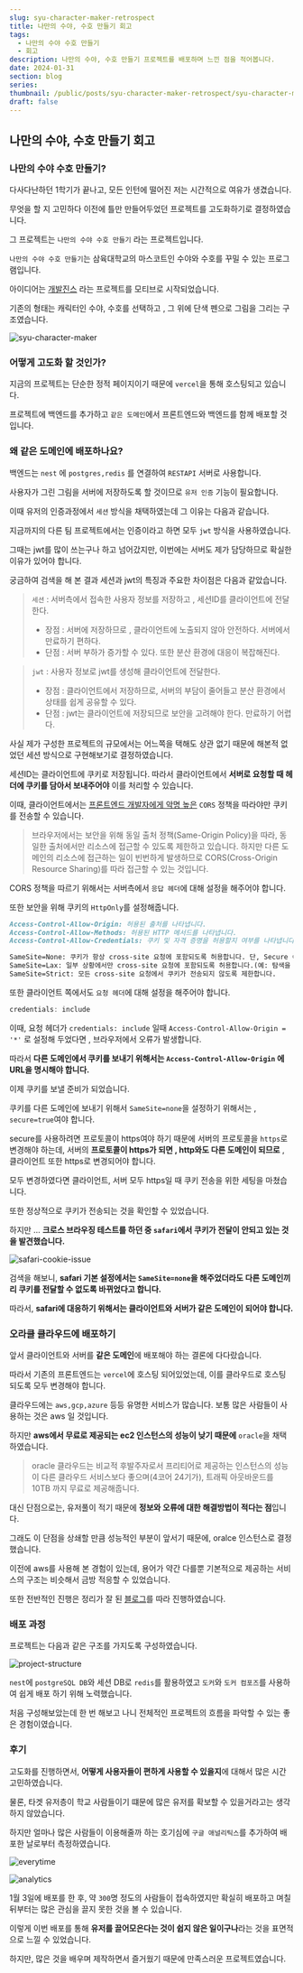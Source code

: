---
slug: syu-character-maker-retrospect
title: 나만의 수야, 수호 만들기 회고
tags:
  - 나만의 수야 수호 만들기
  - 회고
description: 나만의 수야, 수호 만들기 프로젝트를 배포하며 느낀 점을 적어봅니다.
date: 2024-01-31
section: blog
series:
thumbnail: /public/posts/syu-character-maker-retrospect/syu-character-maker.png
draft: false
---

## 나만의 수야, 수호 만들기 회고

### 나만의 수야 수호 만들기?

다사다난하던 1학기가 끝나고, 모든 인턴에 떨어진 저는 시간적으로 여유가 생겼습니다.

무엇을 할 지 고민하다 이전에 틀만 만들어두었던 프로젝트를 고도화하기로 결정하였습니다.

그 프로젝트는 `나만의 수야 수호 만들기` 라는 프로젝트입니다.

`나만의 수야 수호 만들기`는 삼육대학교의 마스코트인 수야와 수호를 꾸밀 수 있는 프로그램입니다.

아이디어는 [개발진스](https://devjeans.dev-hee.com/) 라는 프로젝트를 모티브로 시작되었습니다.

기존의 형태는 캐릭터인 수야, 수호를 선택하고 , 그 위에 단색 펜으로 그림을 그리는 구조였습니다.

![syu-character-maker](/public/posts/syu-character-maker-retrospect/syu-character-maker.png)

### 어떻게 고도화 할 것인가?

지금의 프로젝트는 단순한 정적 페이지이기 때문에 `vercel`을 통해 호스팅되고 있습니다.

프로젝트에 백엔드를 추가하고 `같은 도메인`에서 프론트엔드와 백엔드를 함께 배포할 것입니다.

### 왜 같은 도메인에 배포하나요?

백엔드는 `nest` 에 `postgres,redis` 를 연결하여 `RESTAPI` 서버로 사용합니다.

사용자가 그린 그림을 서버에 저장하도록 할 것이므로 `유저 인증` 기능이 필요합니다.

이때 유저의 인증과정에서 `세션` 방식을 채택하였는데 그 이유는 다음과 같습니다.

지금까지의 다른 팀 프로젝트에서는 인증이라고 하면 모두 `jwt` 방식을 사용하였습니다.

그때는 jwt를 많이 쓰는구나 하고 넘어갔지만, 이번에는 서버도 제가 담당하므로 확실한 이유가 있어야 합니다.

궁금하여 검색을 해 본 결과 세션과 jwt의 특징과 주요한 차이점은 다음과 같았습니다.

> `세션` : 서버측에서 접속한 사용자 정보를 저장하고 , 세션ID를 클라이언트에 전달한다.
>
> - 장점 : 서버에 저장하므로 , 클라이언트에 노출되지 않아 안전하다. 서버에서 만료하기 편하다.
> - 단점 : 서버 부하가 증가할 수 있다. 또한 분산 환경에 대응이 복잡해진다.

> `jwt` : 사용자 정보로 jwt를 생성해 클라이언트에 전달한다.
>
> - 장점 : 클라이언트에서 저장하므로, 서버의 부담이 줄어들고 분산 환경에서 상태를 쉽게 공유할 수 있다.
> - 단점 : jwt는 클라이언트에 저장되므로 보안을 고려해야 한다. 만료하기 어렵다.

사실 제가 구성한 프로젝트의 규모에서는 어느쪽을 택해도 상관 없기 때문에 해본적 없었던 세션 방식으로 구현해보기로 결정하였습니다.

세션ID는 클라이언트에 쿠키로 저장됩니다. 따라서 클라이언트에서 **서버로 요청할 때 헤더에 쿠키를 담아서 보내주어야** 이를 처리할 수 있습니다.

이때, 클라이언트에서는 [프론트엔드 개발자에게 악명 높은](https://evan-moon.github.io/2020/05/21/about-cors/) `CORS` 정책을 따라야만 쿠키를 전송할 수 있습니다.

> 브라우저에서는 보안을 위해 동일 출처 정책(Same-Origin Policy)을 따라, 동일한 출처에서만 리소스에 접근할 수 있도록 제한하고 있습니다.
> 하지만 다른 도메인의 리소스에 접근하는 일이 빈번하게 발생하므로 CORS(Cross-Origin Resource Sharing)를 따라 접근할 수 있는 것입니다.

CORS 정책을 따르기 위해서는 서버측에서 `응답 헤더`에 대해 설정을 해주어야 합니다.

또한 보안을 위해 쿠키의 `HttpOnly`를 설정해줍니다.

```markdown title="CORS 설정"
Access-Control-Allow-Origin: 허용된 출처를 나타냅니다.
Access-Control-Allow-Methods: 허용된 HTTP 메서드를 나타냅니다.
Access-Control-Allow-Credentials: 쿠키 및 자격 증명을 허용할지 여부를 나타냅니다.

SameSite=None: 쿠키가 항상 cross-site 요청에 포함되도록 허용합니다. 단, Secure 속성이 필요합니다.
SameSite=Lax: 일부 상황에서만 cross-site 요청에 포함되도록 허용합니다.(예: 탐색을 통한 GET 요청).
SameSite=Strict: 모든 cross-site 요청에서 쿠키가 전송되지 않도록 제한합니다.
```

또한 클라이언트 쪽에서도 `요청 헤더`에 대해 설정을 해주어야 합니다.

```jsx title="fetch나 axios 요청 헤더"
credentials: include
```

이때, 요청 헤더가 `credentials: include` 일때 `Access-Control-Allow-Origin = '*'` 로 설정해 두었다면 , 브라우저에서 오류가 발생합니다.

따라서 **다른 도메인에서 쿠키를 보내기 위해서는 `Access-Control-Allow-Origin` 에 URL을 명시해야 합니다.**

이제 쿠키를 보낼 준비가 되었습니다.

쿠키를 다른 도메인에 보내기 위해서 `SameSite=none`을 설정하기 위해서는 , `secure=true`여야 합니다.

secure를 사용하려면 프로토콜이 https여야 하기 때문에 서버의 프로토콜을 `https`로 변경해야 하는데, 서버의 **프로토콜이 https가 되면 , http와도 다른 도메인이 되므로** , 클라이언트 또한 https로 변경되어야 합니다.

모두 변경하였다면 클라이언트, 서버 모두 https일 때 쿠키 전송을 위한 세팅을 마쳤습니다.

또한 정상적으로 쿠키가 전송되는 것을 확인할 수 있었습니다.

하지만 … **크로스 브라우징 테스트를 하던 중 `safari`에서 쿠키가 전달이 안되고 있는 것을 발견했습니다.**

![safari-cookie-issue](/public/posts/syu-character-maker-retrospect/safari-cookie-issue.png)

검색을 해보니, **safari 기본 설정에서는 `SameSite=none`을 해주었더라도 다른 도메인끼리 쿠키를 전달할 수 없도록 바뀌었다고 합니다.**

따라서, **safari에 대응하기 위해서는 클라이언트와 서버가 같은 도메인이 되어야 합니다.**

### 오라클 클라우드에 배포하기

앞서 클라이언트와 서버를 **같은 도메인**에 배포해야 하는 결론에 다다랐습니다.

따라서 기존의 프론트엔드는 `vercel`에 호스팅 되어있었는데, 이를 클라우드로 호스팅 되도록 모두 변경해야 합니다.

클라우드에는 `aws,gcp,azure` 등등 유명한 서비스가 많습니다. 보통 많은 사람들이 사용하는 것은 aws 일 것입니다.

하지만 **aws에서 무료로 제공되는 ec2 인스턴스의 성능이 낮기 때문에** `oracle`을 채택하였습니다.

> oracle 클라우드는 비교적 후발주자로서 프리티어로 제공하는 인스턴스의 성능이 다른 클라우드 서비스보다 좋으며(4코어 24기가), 트래픽 아웃바운드를 10TB 까지 무료로 제공해줍니다.

대신 단점으로는, 유저풀이 적기 때문에 **정보와 오류에 대한 해결방법이 적다는 점**입니다.

그래도 이 단점을 상쇄할 만큼 성능적인 부분이 앞서기 때문에, oralce 인스턴스로 결정했습니다.

이전에 aws를 사용해 본 경험이 있는데, 용어가 약간 다를뿐 기본적으로 제공하는 서비스의 구조는 비슷해서 금방 적응할 수 있었습니다.

또한 전반적인 진행은 정리가 잘 된 [블로그](https://sonhc.tistory.com/906)를 따라 진행하였습니다.

### 배포 과정

프로젝트는 다음과 같은 구조를 가지도록 구성하였습니다.

![project-structure](/public/posts/syu-character-maker-retrospect/project-structure.png)

`nest`에 `postgreSQL DB`와 세션 DB로 `redis`를 활용하였고 `도커`와 `도커 컴포즈`를 사용하여 쉽게 배포 하기 위해 노력했습니다.

처음 구성해보았는데 한 번 해보고 나니 전체적인 프로젝트의 흐름을 파악할 수 있는 좋은 경험이였습니다.

### 후기

고도화를 진행하면서, **어떻게 사용자들이 편하게 사용할 수 있을지**에 대해서 많은 시간 고민하였습니다.

물론, 타겟 유저층이 학교 사람들이기 떄문에 많은 유저를 확보할 수 있을거라고는 생각하지 않았습니다.

하지만 얼마나 많은 사람들이 이용해줄까 하는 호기심에 `구글 애널리틱스`를 추가하여 배포한 날로부터 측정하였습니다.

![everytime](/public/posts/syu-character-maker-retrospect/everytime.png)

![analytics](/public/posts/syu-character-maker-retrospect/analytics.png)

1월 3일에 배포를 한 후, 약 `300`명 정도의 사람들이 접속하였지만 확실히 배포하고 며칠 뒤부터는 많은 관심을 끌지 못한 것을 볼 수 있습니다.

이렇게 이번 배포를 통해 **유저를 끌어모은다는 것이 쉽지 않은 일이구나**라는 것을 표면적으로 느낄 수 있었습니다.

하지만, 많은 것을 배우며 제작하면서 즐거웠기 때문에 만족스러운 프로젝트였습니다.

